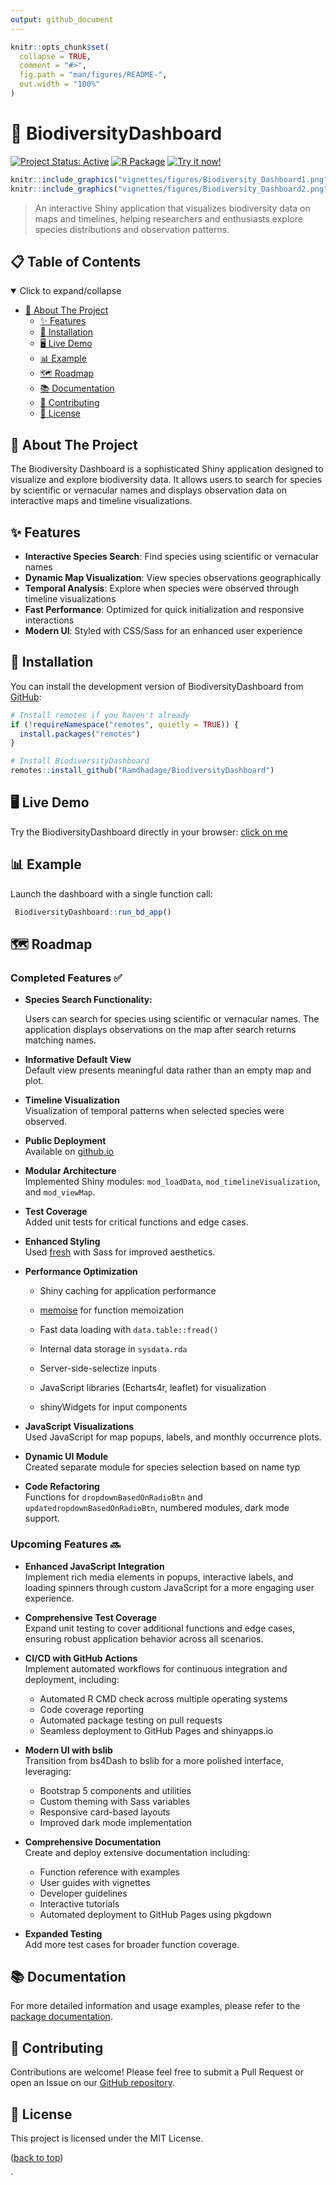 ```yaml
---
output: github_document
---
```


<!-- README.md is generated from README.Rmd. Please edit that file -->

```r
knitr::opts_chunk$set(
  collapse = TRUE,
  comment = "#>",
  fig.path = "man/figures/README-",
  out.width = "100%"
)
```

# 🌿 BiodiversityDashboard

<!-- badges: start -->

[![Project Status: Active](https://img.shields.io/badge/Project%20Status-Active-green)](https://github.com/Ramdhadage/BiodiversityDashboard) [![R Package](https://img.shields.io/badge/R%20Package-0.1.0-blue)](https://github.com/Ramdhadage/BiodiversityDashboard) [![Try it now!](https://img.shields.io/badge/Try%20it-online-blue)](https://ramdhadage.github.io/BiodiversityDashboard/)

<!-- badges: end -->

```r
knitr::include_graphics("vignettes/figures/Biodiversity_Dashboard1.png")
knitr::include_graphics("vignettes/figures/Biodiversity_Dashboard2.png")
```

> An interactive Shiny application that visualizes biodiversity data on maps and timelines, helping researchers and enthusiasts explore species distributions and observation patterns.

## 📋 Table of Contents

<details open>

<summary>Click to expand/collapse</summary>

-   [📖 About The Project](#-about-the-project)
    -   [✨ Features](#-features)
    -   [🚀 Installation](#-installation)
    -   [🖥️ Live Demo](#-live-demo)
    -   [📊 Example](#-example)
    -   [🗺️ Roadmap](#-roadmap)
    -   [📚 Documentation](#-documentation)
    -   [🤝 Contributing](#-contributing)
    -   [📜 License](#-license)

</details>

## 📖 About The Project

The Biodiversity Dashboard is a sophisticated Shiny application designed to visualize and explore biodiversity data. It allows users to search for species by scientific or vernacular names and displays observation data on interactive maps and timeline visualizations.

## ✨ Features

-   **Interactive Species Search**: Find species using scientific or vernacular names
-   **Dynamic Map Visualization**: View species observations geographically
-   **Temporal Analysis**: Explore when species were observed through timeline visualizations
-   **Fast Performance**: Optimized for quick initialization and responsive interactions
-   **Modern UI**: Styled with CSS/Sass for an enhanced user experience

## 🚀 Installation

You can install the development version of BiodiversityDashboard from [GitHub](https://github.com/Ramdhadage/BiodiversityDashboard):

``` r
# Install remotes if you haven't already
if (!requireNamespace("remotes", quietly = TRUE)) {
  install.packages("remotes")
}

# Install BiodiversityDashboard
remotes::install_github("Ramdhadage/BiodiversityDashboard")
```

## 🖥 Live Demo

Try the BiodiversityDashboard directly in your browser: [click on me](https://ramdhadage.github.io/BiodiversityDashboard/)

## 📊 Example

Launch the dashboard with a single function call:

``` r
 BiodiversityDashboard::run_bd_app()
```

<!-- ROADMAP -->

## 🗺️ Roadmap

### Completed Features ✅

-   **Species Search Functionality:**\

    Users can search for species using scientific or vernacular names. The application displays observations on the map after search returns matching names.

-   **Informative Default View**\
    Default view presents meaningful data rather than an empty map and plot.

-   **Timeline Visualization**\
    Visualization of temporal patterns when selected species were observed.

-   **Public Deployment**\
    Available on [github.io](https://ramdhadage.github.io/BiodiversityDashboard/)

-   **Modular Architecture**\
    Implemented Shiny modules: `mod_loadData`, `mod_timelineVisualization`, and `mod_viewMap`.

-   **Test Coverage**\
    Added unit tests for critical functions and edge cases.

-   **Enhanced Styling**\
    Used [fresh](https://dreamrs.github.io/fresh/index.html) with Sass for improved aesthetics.

-   **Performance Optimization**

    -   Shiny caching for application performance

    -   [memoise](https://github.com/r-lib/memoise) for function memoization

    -   Fast data loading with `data.table::fread()`

    -   Internal data storage in `sysdata.rda`

    -   Server-side-selectize inputs

    -   JavaScript libraries (Echarts4r, leaflet) for visualization

    -   shinyWidgets for input components

-   **JavaScript Visualizations**\
    Used JavaScript for map popups, labels, and monthly occurrence plots.

-   **Dynamic UI Module**\
    Created separate module for species selection based on name typ

-   **Code Refactoring**\
    Functions for `dropdownBasedOnRadioBtn` and `updatedropdownBasedOnRadioBtn`, numbered modules, dark mode support.

### Upcoming Features 🔜

- **Enhanced JavaScript Integration**  
  Implement rich media elements in popups, interactive labels, and loading spinners through custom JavaScript for a more engaging user experience.

- **Comprehensive Test Coverage**  
  Expand unit testing to cover additional functions and edge cases, ensuring robust application behavior across all scenarios.

- **CI/CD with GitHub Actions**  
  Implement automated workflows for continuous integration and deployment, including:
  - Automated R CMD check across multiple operating systems
  - Code coverage reporting
  - Automated package testing on pull requests
  - Seamless deployment to GitHub Pages and shinyapps.io

- **Modern UI with bslib**  
  Transition from bs4Dash to bslib for a more polished interface, leveraging:
  - Bootstrap 5 components and utilities
  - Custom theming with Sass variables
  - Responsive card-based layouts
  - Improved dark mode implementation

- **Comprehensive Documentation**  
  Create and deploy extensive documentation including:
  - Function reference with examples
  - User guides with vignettes
  - Developer guidelines
  - Interactive tutorials
  - Automated deployment to GitHub Pages using pkgdown
-   **Expanded Testing**\
    Add more test cases for broader function coverage.

## 📚 Documentation

   For more detailed information and usage examples, please refer to the [package documentation](https://github.com/Ramdhadage/BiodiversityDashboard).

## 🤝 Contributing

  Contributions are welcome! Please feel free to submit a Pull Request or open an Issue on our [GitHub repository](https://github.com/Ramdhadage/BiodiversityDashboard).

## 📜 License

  This project is licensed under the MIT License.

<p align="right">

(<a href="#top">back to top</a>)

</p>

\`
